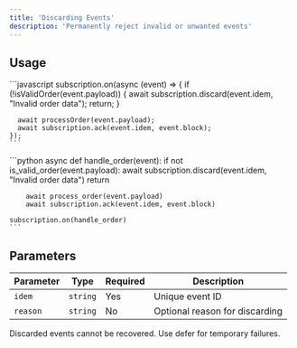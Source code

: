 ```yaml
---
title: 'Discarding Events'
description: 'Permanently reject invalid or unwanted events'
---
```


## Usage

<Tabs>
  <Tab title="Node.js">
    ```javascript
    subscription.on(async (event) => {
      if (!isValidOrder(event.payload)) {
        await subscription.discard(event.idem, "Invalid order data");
        return;
      }

      await processOrder(event.payload);
      await subscription.ack(event.idem, event.block);
    });
    ```
  </Tab>
  <Tab title="Python">
    ```python
    async def handle_order(event):
        if not is_valid_order(event.payload):
            await subscription.discard(event.idem, "Invalid order data")
            return

        await process_order(event.payload)
        await subscription.ack(event.idem, event.block)

    subscription.on(handle_order)
    ```
  </Tab>
</Tabs>

## Parameters

| Parameter | Type | Required | Description |
|-----------|------|----------|-------------|
| `idem` | `string` | Yes | Unique event ID |
| `reason` | `string` | No | Optional reason for discarding |

<Warning>
Discarded events cannot be recovered. Use defer for temporary failures.
</Warning>
